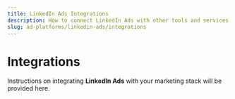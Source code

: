```yaml
---
title: LinkedIn Ads Integrations
description: How to connect LinkedIn Ads with other tools and services.
slug: ad-platforms/linkedin-ads/integrations
---
```


# Integrations

Instructions on integrating **LinkedIn Ads** with your marketing stack will be provided here.
